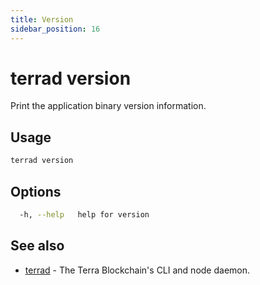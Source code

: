 ```yaml
---
title: Version
sidebar_position: 16
---
```


# terrad version

Print the application binary version information.

## Usage

```sh Terrad
terrad version
```

## Options

```sh Terrad
  -h, --help   help for version
```

## See also

* [terrad](./terrad.mdx)	 - The Terra Blockchain's CLI and node daemon. 


